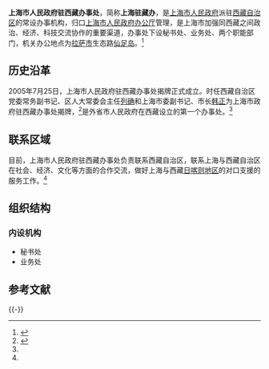 {{Infobox PRCG
|机构名称=上海市人民政府驻西藏办事处
|标志2=Red star.svg
|标志2说明=[[s:国务院关于国家行政机关和企业事业单位社会团体印章管理的规定|1999年规定]]：[[印章|印章]][[直径|直径]]4.2厘米，中央刊[[五角星|五角星]]，由[[上海市人民政府|上海市人民政府]]制发。
|职位1=主任
|人员1= 
|职位2=常务副主任
|人员2= 
|业务上级=西藏自治区相关部门
|组织上级=[[上海市人民政府办公厅|上海市人民政府办公厅]]
|机构类型=上海市政府办公厅派出机构<br/>上海市人民政府驻外办事处
|行政级别= 副地厅级
|成立时间= 2005年7月25日
|地址1=西藏自治区拉萨市生态路仙足岛
|官网= [http://xzb.sh.gov.cn/node2/node4/2007hzjl/sfzwb/node554/userobject1ai43653.html 上海合作交流网-驻藏办]
|a=
}}

'''上海市人民政府驻西藏办事处'''，简称'''上海驻藏办'''，是[[上海市人民政府|上海市人民政府]]派驻[[西藏自治区|西藏自治区]]的常设办事机构，归口[[上海市人民政府办公厅|上海市人民政府办公厅]]管理，是上海市加强同西藏之间政治、经济、科技交流协作的重要渠道，办事处下设秘书处、业务处、两个职能部门，机关办公地点为[[拉萨市|拉萨市]]生态路[[仙足岛|仙足岛]]。<ref name="xzb.sh">{{cite web|url=http://xzb.sh.gov.cn/node2/node4/2007hzjl/sfzwb/node554/userobject1ai43653.html|title=市府驻西藏办事处|publisher=上海合作交流网|access-date=2013-12-17|archive-url=https://web.archive.org/web/20131217215828/http://xzb.sh.gov.cn/node2/node4/2007hzjl/sfzwb/node554/userobject1ai43653.html|archive-date=2013-12-17|dead-url=yes}}</ref>

==历史沿革==
2005年7月25日，上海市人民政府驻西藏办事处揭牌正式成立。时任西藏自治区党委常务副书记、区人大常委会主任[[列确|列确]]和上海市委副书记、市长[[韩正|韩正]]为上海市政府驻西藏办事处揭牌，<ref>{{cite web|url=http://news.sohu.com/20050726/n226450897.shtml|title=加强支援工作 上海市人民政府驻西藏办事处成立|publisher=[[搜狐|搜狐]]|accessdate=2013-12-17|archive-date=2016-03-04|archive-url=https://web.archive.org/web/20160304193820/http://news.sohu.com/20050726/n226450897.shtml|dead-url=no}}</ref>是外省市人民政府在西藏设立的第一个办事处。<ref name="xzb.sh"/>

==联系区域==
目前，上海市人民政府驻西藏办事处负责联系西藏自治区，联系上海与西藏自治区在社会、经济、文化等方面的合作交流，做好上海与西藏[[日喀则地区|日喀则地区]]的对口支援的服务工作。<ref name="xzb.sh"/>

==组织结构==
===内设机构===
*秘书处
*业务处

==参考文献==
{{Reflist}}

{{-}}
{{上海市人民政府|派出机构}}
